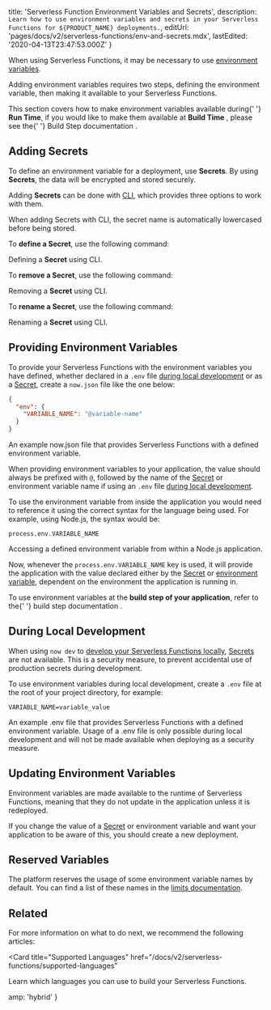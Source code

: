 
  title: 'Serverless Function Environment Variables and Secrets',
  description: `Learn how to use environment variables and secrets in your Serverless Functions for ${PRODUCT_NAME} deployments.`,
  editUrl: 'pages/docs/v2/serverless-functions/env-and-secrets.mdx',
  lastEdited: '2020-04-13T23:47:53.000Z'
}

When using Serverless Functions, it may be necessary to use [environment variables](https://en.wikipedia.org/wiki/Environment_variable).

Adding environment variables requires two steps, defining the environment variable, then making it available to your Serverless Functions.

<Note>
  This section covers how to make environment variables available during{' '}
  <b>Run Time</b>, if you would like to make them available at <b>Build Time</b>
  , please see the{' '}
  <Link href="/docs/v2/build-step/#using-environment-variables-and-secrets">
    Build Step documentation
  </Link>
  .
</Note>

## Adding Secrets

To define an environment variable for a deployment, use **<ProductShortName /> Secrets**. By using **<ProductShortName /> Secrets**, the data will be encrypted and stored securely.

Adding **<ProductShortName /> Secrets** can be done with [<ProductShortName /> CLI](/download), which provides three options to work with them.

<Note>
  When adding <ProductShortName /> Secrets with <ProductShortName /> CLI, the
  secret name is automatically lowercased before being stored.
</Note>

To **define a <ProductShortName /> Secret**, use the following command:

<Snippet dark text="now secrets add <secret-name> <secret-value>" />
<Caption>Defining a <b><ProductShortName /> Secret</b> using <Link href="/download"><ProductShortName /> CLI</Link>.</Caption>

To **remove a <ProductShortName /> Secret**, use the following command:

<Snippet dark text="now secrets rm <secret-name>" />
<Caption>Removing a <b><ProductShortName /> Secret</b> using <Link href="/download"><ProductShortName /> CLI</Link>.</Caption>

To **rename a <ProductShortName /> Secret**, use the following command:

<Snippet dark text="now secrets rename <secret-name> <new-name>" />
<Caption>Renaming a <b><ProductShortName /> Secret</b> using <Link href="/download"><ProductShortName /> CLI</Link>.</Caption>

## Providing Environment Variables

To provide your Serverless Functions with the environment variables you have defined, whether declared in a `.env` file [during local development](#during-local-development) or as a [<ProductShortName /> Secret](#adding-secrets), create a `now.json` file like the one below:

```json
{
  "env": {
    "VARIABLE_NAME": "@variable-name"
  }
}
```

<Caption>
  An example <InlineCode>now.json</InlineCode> file that provides Serverless
  Functions with a defined environment variable.
</Caption>

When providing environment variables to your application, the value should always be prefixed with `@`, followed by the name of the [<ProductShortName /> Secret](#adding-secrets) or environment variable name if using an `.env` file [during local development](#during-local-development).

To use the environment variable from inside the application you would need to reference it using the correct syntax for the language being used. For example, using Node.js, the syntax would be:

```
process.env.VARIABLE_NAME
```

<Caption>
  Accessing a defined environment variable from within a Node.js application.
</Caption>

Now, whenever the `process.env.VARIABLE_NAME` key is used, it will provide the application with the value declared either by the [<ProductShortName /> Secret](#adding-secrets) or [environment variable](#during-local-development), dependent on the environment the application is running in.

<Note>
  To use environment variables at the <b>build step of your application</b>,
  refer to the{' '}
  <Link href="/docs/v2/build-step/#using-environment-variables-and-secrets">
    build step documentation
  </Link>
  .
</Note>

## During Local Development

When using `now dev` to [develop your Serverless Functions locally](/docs/v2/serverless-functions/introduction/#local-development), [<ProductShortName /> Secrets](#adding-secrets) are not available. This is a security measure, to prevent accidental use of production secrets during development.

To use environment variables during local development, create a `.env` file at the root of your project directory, for example:

```
VARIABLE_NAME=variable_value
```

<Caption>
  An example <InlineCode>.env</InlineCode> file that provides Serverless
  Functions with a defined environment variable.
</Caption>

<Note type="warning">
  Usage of a <InlineCode>.env</InlineCode> file is only possible during local
  development and will not be made available when deploying as a security
  measure.
</Note>

## Updating Environment Variables

Environment variables are made available to the runtime of Serverless Functions, meaning that they do not update in the application unless it is redeployed.

If you change the value of a [<ProductShortName /> Secret](#adding-secrets) or environment variable and want your application to be aware of this, you should create a new deployment.

## Reserved Variables

The <ProductName /> platform reserves the usage of some environment variable names by default. You can find a list of these names in the [limits documentation](/docs/v2/platform/limits/#reserved-variables).

## Related

For more information on what to do next, we recommend the following articles:

<Card
  title="Supported Languages"
  href="/docs/v2/serverless-functions/supported-languages"
>
  Learn which languages you can use to build your Serverless Functions.
</Card>


  amp: 'hybrid'
}
